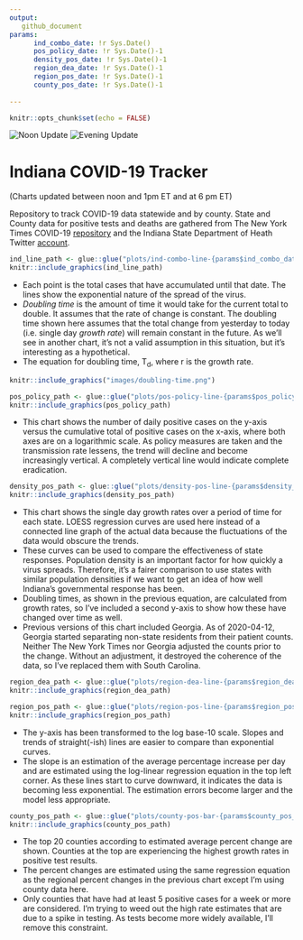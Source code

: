 ```yaml
---
output: 
   github_document
params:
      ind_combo_date: !r Sys.Date()
      pos_policy_date: !r Sys.Date()-1
      density_pos_date: !r Sys.Date()-1
      region_dea_date: !r Sys.Date()-1
      region_pos_date: !r Sys.Date()-1
      county_pos_date: !r Sys.Date()-1
      
---
```



```r
knitr::opts_chunk$set(echo = FALSE)
```

![Noon Update](https://github.com/ercbk/Indiana-COVID-19-Tracker/workflows/Noon%20Update/badge.svg)
![Evening Update](https://github.com/ercbk/Indiana-COVID-19-Tracker/workflows/Evening%20Update/badge.svg)

# Indiana COVID-19 Tracker
(Charts updated between noon and 1pm ET and at 6 pm ET)

Repository to track COVID-19 data statewide and by county. State and County data for positive tests and deaths are gathered from The New York Times COVID-19 [repository](https://github.com/nytimes/covid-19-data) and the Indiana State Department of Heath Twitter [account](https://twitter.com/StateHealthIN?ref_src=twsrc%5Egoogle%7Ctwcamp%5Eserp%7Ctwgr%5Eauthor).  

```r
ind_line_path <- glue::glue("plots/ind-combo-line-{params$ind_combo_date}.png")
knitr::include_graphics(ind_line_path)
``` 

   * Each point is the total cases that have accumulated until that date. The lines show the exponential nature of the spread of the virus.  
   * *Doubling time* is the amount of time it would take for the current total to double. It assumes that the rate of change is constant. The doubling time shown here assumes that the total change from yesterday to today (i.e. single day *growth rate*) will remain constant in the future. As we'll see in another chart, it's not a valid assumption in this situation, but it's interesting as a hypothetical. 
   * The equation for doubling time, T~d~, where r is the growth rate.  
<center>
```r
knitr::include_graphics("images/doubling-time.png")
```
</center>  
```r
pos_policy_path <- glue::glue("plots/pos-policy-line-{params$pos_policy_date}.png")
knitr::include_graphics(pos_policy_path)
```
  
   * This chart shows the number of daily positive cases on the y-axis versus the cumulative total of positive cases on the x-axis, where both axes are on a logarithmic scale. As policy measures are taken and the transmission rate lessens, the trend will decline and become increasingly vertical. A completely vertical line would indicate complete eradication.  

```r
density_pos_path <- glue::glue("plots/density-pos-line-{params$density_pos_date}.png")
knitr::include_graphics(density_pos_path)
```

   * This chart shows the single day growth rates over a period of time for each state. LOESS regression curves are used here instead of a connected line graph of the actual data because the fluctuations of the data would obscure the trends.  
   * These curves can be used to compare the effectiveness of state responses. Population density is an important factor for how quickly a virus spreads. Therefore, it's a fairer comparison to use states with similar population densities if we want to get an idea of how well Indiana's governmental response has been.  
   * Doubling times, as shown in the previous equation, are calculated from growth rates, so I've included a second y-axis to show how these have changed over time as well.  
   * Previous versions of this chart included Georgia. As of 2020-04-12, Georgia started separating non-state residents from their patient counts. Neither The New York Times nor Georgia adjusted the counts prior to the change. Without an adjustment, it destroyed the coherence of the data, so I've replaced them with South Carolina.  

```r
region_dea_path <- glue::glue("plots/region-dea-line-{params$region_dea_date}.png")
knitr::include_graphics(region_dea_path)
```

```r
region_pos_path <- glue::glue("plots/region-pos-line-{params$region_pos_date}.png")
knitr::include_graphics(region_pos_path)
```

   * The y-axis has been transformed to the log base-10 scale. Slopes and trends of straight(-ish) lines are easier to compare than exponential curves.  
   * The slope is an estimation of the average percentage increase per day and are estimated using the log-linear regression equation in the top left corner. As these lines start to curve downward, it indicates the data is becoming less exponential. The estimation errors become larger and the model less appropriate.  

```r
county_pos_path <- glue::glue("plots/county-pos-bar-{params$county_pos_date}.png")
knitr::include_graphics(county_pos_path)
```

   * The top 20 counties according to estimated average percent change are shown. Counties at the top are experiencing the highest growth rates in positive test results.
   * The percent changes are estimated using the same regression equation as the regional percent changes in the previous chart except I'm using county data here.  
   * Only counties that have had at least 5 positive cases for a week or more are considered. I'm trying to weed out the high rate estimates that are due to a spike in testing.  As tests become more widely available, I'll remove this constraint.  

